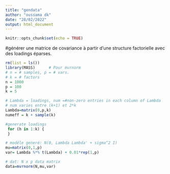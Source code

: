 ---
title: "gendata"
author: "oussama dk"
date: "28/02/2022"
output: html_document
---

```{r setup, include=FALSE}
knitr::opts_chunk$set(echo = TRUE)
```

#générer une matrice de covariance à partir d'une structure factorielle avec des loadings éparses.
```{r}
rm(list = ls())
library(MASS)      # Pour mvrnorm
# n = # samples, p = # vars.
# k = # factors
n = 1000
p = 100
k = 5   
```
```{r}
# Lambda = loadings, num =#non-zero entries in each column of Lambda
# num varies entre (k+1) et 2*k
Lambda=matrix(0,p,k)
numeff = k + sample(k) 

```
```{r}
#generate loadings
 for (h in 1:k) {
 }
```
```{r}
# modéle generé: N(0, Lambda Lambda' + sigma^2 I)
mu=matrix(0,1,p)
var= Lambda %*% t(Lambda) + 0.01*rep(1,p)

```
```{r}
# dat: N x p data matrix
data=mvrnorm(N,mu,var)

```

